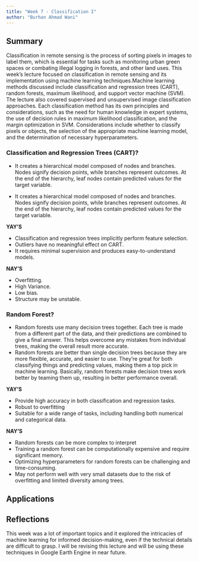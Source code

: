 ```yaml
---
title: "Week 7 - Classification I"
author: "Burhan Ahmad Wani"
---
```


## Summary

Classification in remote sensing is the process of sorting pixels in images to label them, which is essential for tasks such as monitoring urban green spaces or combating illegal logging in forests, and other land uses. This week's lecture focused on classification in remote sensing and its implementation using machine learning techniques.Machine learning methods discussed include classification and regression trees (CART), random forests, maximum likelihood, and support vector machine (SVM). The lecture also covered supervised and unsupervised image classification approaches. Each classification method has its own principles and considerations, such as the need for human knowledge in expert systems, the use of decision rules in maximum likelihood classification, and the margin optimization in SVM. Considerations include whether to classify pixels or objects, the selection of the appropriate machine learning model, and the determination of necessary hyperparameters.

### Classification and Regression Trees (CART)?

- It creates a hierarchical model composed of nodes and branches. Nodes signify decision points, while branches represent outcomes. At the end of the hierarchy, leaf nodes contain predicted values for the target variable.

- It creates a hierarchical model composed of nodes and branches. Nodes signify decision points, while branches represent outcomes. At the end of the hierarchy, leaf nodes contain predicted values for the target variable.

**YAY'S**

- Classification and regression trees implicitly perform feature selection.
- Outliers have no meaningful effect on CART.
- It requires minimal supervision and produces easy-to-understand models.

**NAY'S** 

- Overfitting.
- High Variance.
- Low bias.
- Structure may be unstable.

### Random Forest?

- Random forests use many decision trees together. Each tree is made from a different part of the data, and their predictions are combined to give a final answer. This helps overcome any mistakes from individual trees, making the overall result more accurate. 
- Random forests are better than single decision trees because they are more flexible, accurate, and easier to use. They're great for both classifying things and predicting values, making them a top pick in machine learning. Basically, random forests make decision trees work better by teaming them up, resulting in better performance overall.

**YAY'S**

- Provide high accuracy in both classification and regression tasks.
- Robust to overfitting
- Suitable for a wide range of tasks, including handling both numerical and categorical data.

**NAY'S**

- Random forests can be more complex to interpret
- Training a random forest can be computationally expensive and require significant memory.
- Optimizing hyperparameters for random forests can be challenging and time-consuming.
- May not perform well with very small datasets due to the risk of overfitting and limited diversity among trees.
 
## Applications





## Reflections

This week was a lot of important topics and it explored the intricacies of machine learning for informed decision-making, even if the technical details are difficult to grasp. I will be revising this lecture and will be using these techniques in Google Earth Engine in near future.
